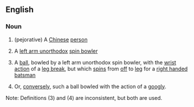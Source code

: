 ==English==
===Noun===
#(pejorative) A [[Chinese]] [[person]]
#{{Cricket}} A [[left arm unorthodox]] [[spin bowler]]
#{{Cricket}} A [[ball]], bowled by a left arm unorthodox spin bowler, with the [[wrist]] [[action]] of a [[leg break]], but which [[spin]]s from [[off]] to [[leg]] for a [[right handed]] [[batsman]]
#{{Cricket}} Or, [[conversely]], such a ball bowled with the action of a [[googly]].

Note: Definitions (3) and (4) are inconsistent, but both are used.